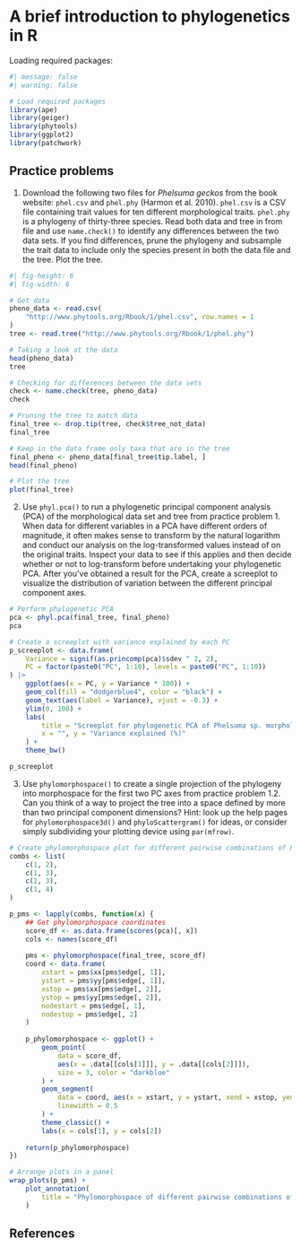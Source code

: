 
# A brief introduction to phylogenetics in R

Loading required packages:

```r
#| message: false
#| warning: false

# Load required packages
library(ape)
library(geiger)
library(phytools)
library(ggplot2)
library(patchwork)
```

## Practice problems

1. Download the following two files for *Phelsuma geckos* from the book
website: `phel.csv` and `phel.phy` (Harmon et al. 2010). 
`phel.csv` is a CSV file containing trait values for ten different 
morphological traits. `phel.phy` is a phylogeny of thirty-three species. 
Read both data and tree in from file and use `name.check()` to identify 
any differences between the two data sets. If you find differences, prune the
phylogeny and subsample the trait data to include only the species present in 
both the data file and the tree. Plot the tree.

```r
#| fig-height: 6
#| fig-width: 6

# Get data
pheno_data <- read.csv(
    "http://www.phytools.org/Rbook/1/phel.csv", row.names = 1
)
tree <- read.tree("http://www.phytools.org/Rbook/1/phel.phy")

# Taking a look at the data
head(pheno_data)
tree

# Checking for differences between the data sets
check <- name.check(tree, pheno_data)
check

# Pruning the tree to match data
final_tree <- drop.tip(tree, check$tree_not_data)
final_tree

# Keep in the data frame only taxa that are in the tree
final_pheno <- pheno_data[final_tree$tip.label, ]
head(final_pheno)

# Plot the tree
plot(final_tree)
```

2. Use `phyl.pca()` to run a phylogenetic principal component analysis (PCA) 
of the morphological data set and tree from practice problem 1. When data for
different variables in a PCA have different orders of magnitude, 
it often makes sense to transform by the natural logarithm and 
conduct our analysis on the log-transformed values instead of on the original 
traits. Inspect your data to see if this applies and then decide whether or 
not to log-transform before undertaking your phylogenetic PCA. After you’ve 
obtained a result for the PCA, create a screeplot to visualize the 
distribution of variation between the different principal component axes.

```r
# Perform phylogenetic PCA
pca <- phyl.pca(final_tree, final_pheno)
pca

# Create a screeplot with variance explained by each PC
p_screeplot <- data.frame(
    Variance = signif(as.princomp(pca)$sdev ^ 2, 2),
    PC = factor(paste0("PC", 1:10), levels = paste0("PC", 1:10))
) |>
    ggplot(aes(x = PC, y = Variance * 100)) +
    geom_col(fill = "dodgerblue4", color = "black") +
    geom_text(aes(label = Variance), vjust = -0.3) +
    ylim(0, 100) +
    labs(
        title = "Screeplot for phylogenetic PCA of Phelsuma sp. morphological traits",
        x = "", y = "Variance explained (%)"
    ) +
    theme_bw()

p_screeplot
```

3. Use `phylomorphospace()` to create a single projection of the phylogeny 
into morphospace for the first two PC axes from practice problem 1.2. Can you 
think of a way to project the tree into a space defined by more than two 
principal component dimensions? Hint: look up the help pages for 
`phylomorphospace3d()` and `phyloScattergram()` for ideas, or consider 
simply subdividing your plotting device using `par(mfrow)`.

```r
# Create phylomorphospace plot for different pairwise combinations of PCs
combs <- list(
    c(1, 2),
    c(1, 3),
    c(2, 3),
    c(1, 4)
)

p_pms <- lapply(combs, function(x) {
    ## Get phylomorphospace coordinates
    score_df <- as.data.frame(scores(pca)[, x])
    cols <- names(score_df)
    
    pms <- phylomorphospace(final_tree, score_df)
    coord <- data.frame(
        xstart = pms$xx[pms$edge[, 1]],
        ystart = pms$yy[pms$edge[, 1]],
        xstop = pms$xx[pms$edge[, 2]],
        ystop = pms$yy[pms$edge[, 2]],
        nodestart = pms$edge[, 1],
        nodestop = pms$edge[, 2]
    )
    
    p_phylomorphospace <- ggplot() +
        geom_point(
            data = score_df, 
            aes(x = .data[[cols[1]]], y = .data[[cols[2]]]), 
            size = 3, color = "darkblue"
        ) +
        geom_segment(
            data = coord, aes(x = xstart, y = ystart, xend = xstop, yend = ystop), 
            linewidth = 0.5
        ) +
        theme_classic() +
        labs(x = cols[1], y = cols[2])
    
    return(p_phylomorphospace)
})

# Arrange plots in a panel
wrap_plots(p_pms) +
    plot_annotation(
        title = "Phylomorphospace of different pairwise combinations of PCs"
    )
```


## References {.unnumbered}